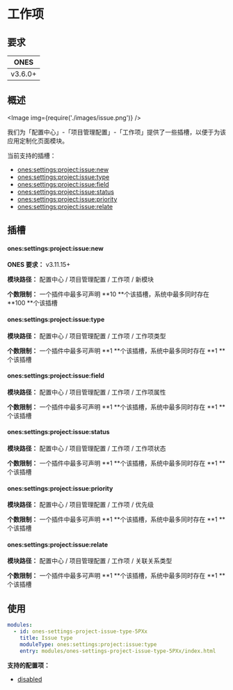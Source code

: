 
# 工作项

## 要求

| **ONES** |
| :------: |
| v3.6.0+  |

## 概述

<Image img={require('./images/issue.png')} />

我们为「配置中心」-「项目管理配置」-「工作项」提供了一些插槽，以便于为该应用定制化页面模块。

当前支持的插槽：

- [ones:settings:project:issue:new](#onessettingsprojectissuenew)
- [ones:settings:project:issue:type](#onessettingsprojectissuetype)
- [ones:settings:project:issue:field](#onessettingsprojectissuefield)
- [ones:settings:project:issue:status](#onessettingsprojectissuestatus)
- [ones:settings:project:issue:priority](#onessettingsprojectissuepriority)
- [ones:settings:project:issue:relate](#onessettingsprojectissuerelate)

## 插槽

#### ones:settings:project:issue:new

**ONES 要求：** v3.11.15+

**模块路径：** 配置中心 / 项目管理配置 / 工作项 / 新模块

**个数限制：** 一个插件中最多可声明 **10 **个该插槽，系统中最多同时存在 **100 **个该插槽

#### ones:settings:project:issue:type

**模块路径：** 配置中心 / 项目管理配置 / 工作项 / 工作项类型

**个数限制：** 一个插件中最多可声明 **1 **个该插槽，系统中最多同时存在 **1 **个该插槽

#### ones:settings:project:issue:field

**模块路径：** 配置中心 / 项目管理配置 / 工作项 / 工作项属性

**个数限制：** 一个插件中最多可声明 **1 **个该插槽，系统中最多同时存在 **1 **个该插槽

#### ones:settings:project:issue:status

**模块路径：** 配置中心 / 项目管理配置 / 工作项 / 工作项状态

**个数限制：** 一个插件中最多可声明 **1 **个该插槽，系统中最多同时存在 **1 **个该插槽

#### ones:settings:project:issue:priority

**模块路径：** 配置中心 / 项目管理配置 / 工作项 / 优先级

**个数限制：** 一个插件中最多可声明 **1 **个该插槽，系统中最多同时存在 **1 **个该插槽

#### ones:settings:project:issue:relate

**模块路径：** 配置中心 / 项目管理配置 / 工作项 / 关联关系类型

**个数限制：** 一个插件中最多可声明 **1 **个该插槽，系统中最多同时存在 **1 **个该插槽

## 使用

```yaml
modules:
  - id: ones-settings-project-issue-type-5PXx
    title: Issue type
    moduleType: ones:settings:project:issue:type
    entry: modules/ones-settings-project-issue-type-5PXx/index.html
```

**支持的配置项：**

- [disabled](../../../../../../reference/config/plugin.yaml#disabled)
